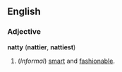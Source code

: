 ==English==

===Adjective===
'''natty''' ('''nattier''', '''nattiest''')
# (''Informal'') [[smart]] and [[fashionable]].